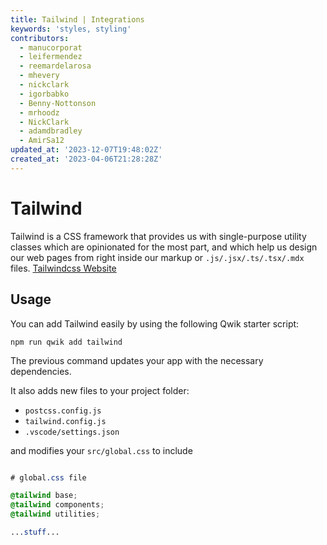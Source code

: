 ```yaml
---
title: Tailwind | Integrations
keywords: 'styles, styling'
contributors:
  - manucorporat
  - leifermendez
  - reemardelarosa
  - mhevery
  - nickclark
  - igorbabko
  - Benny-Nottonson
  - mrhoodz
  - NickClark
  - adamdbradley
  - AmirSa12
updated_at: '2023-12-07T19:48:02Z'
created_at: '2023-04-06T21:28:28Z'
---
```


# Tailwind

Tailwind is a CSS framework that provides us with single-purpose utility classes which are
opinionated for the most part, and which help us design our web pages from right inside our
markup or `.js/.jsx/.ts/.tsx/.mdx` files. [Tailwindcss Website](https://tailwindcss.com/)

## Usage

You can add Tailwind easily by using the following Qwik starter script:

```shell
npm run qwik add tailwind
```

The previous command updates your app with the necessary dependencies.

It also adds new files to your project folder:

- `postcss.config.js`
- `tailwind.config.js`
- `.vscode/settings.json`

and modifies your `src/global.css` to include

```css title="src/global.css"

# global.css file

@tailwind base;
@tailwind components;
@tailwind utilities;

...stuff...

```
